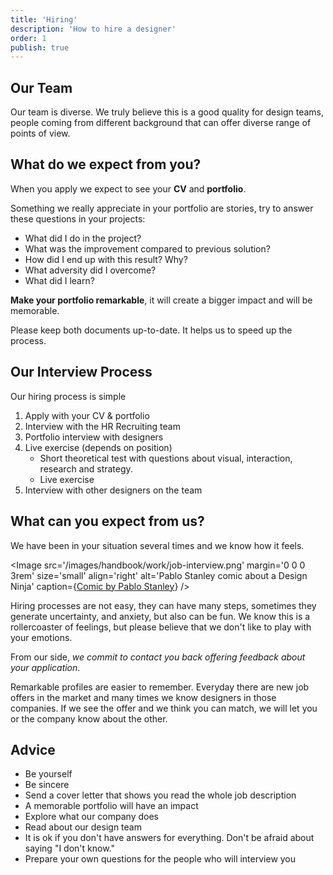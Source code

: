 ```yaml
---
title: 'Hiring'
description: 'How to hire a designer'
order: 1
publish: true
---
```





## Our Team

Our team is diverse. We truly believe this is a good quality for design teams, people coming from different background that can offer diverse range of points of view.

## What do we expect from you?

When you apply we expect to see your **CV** and **portfolio**.

Something we really appreciate in your portfolio are stories, try to answer these questions in your projects:
- What did I do in the project?
- What was the improvement compared to previous solution?
- How did I end up with this result? Why?
- What adversity did I overcome?
- What did I learn?

**Make your portfolio remarkable**, it will create a bigger impact and will be memorable.

Please keep both documents up-to-date. It helps us to speed up the process.

## Our Interview Process

Our hiring process is simple

1. Apply with your CV & portfolio
1. Interview with the HR Recruiting team
1. Portfolio interview with designers
1. Live exercise (depends on position)
    * Short theoretical test with questions about visual, interaction, research and strategy.
    * Live exercise
1. Interview with other designers on the team

## What can you expect from us?

We have been in your situation several times and we know how it feels.

<Image src='/images/handbook/work/job-interview.png' margin='0 0 0 3rem' size='small' align='right' alt='Pablo Stanley comic about a Design Ninja' caption={<a target="_blank" rel="noopener noreferrer" href="https://twitter.com/pablostanley/status/930133639240736771">Comic by Pablo Stanley</a>} />

Hiring processes are not easy, they can have many steps, sometimes they generate uncertainty, and anxiety, but also can be fun. We know this is a rollercoaster of feelings, but please believe that we don't like to play with your emotions. 

From our side, *we commit to contact you back offering feedback about your application*.

Remarkable profiles are easier to remember. Everyday there are new job offers in the market and many times we know designers in those companies. If we see the offer and we think you can match, we will let you or the company know about the other.

## Advice

- Be yourself
- Be sincere
- Send a cover letter that shows you read the whole job description
- A memorable portfolio will have an impact
- Explore what our company does
- Read about our design team
- It is ok if you don't have answers for everything. Don't be afraid about saying "I don't know."
- Prepare your own questions for the people who will interview you
